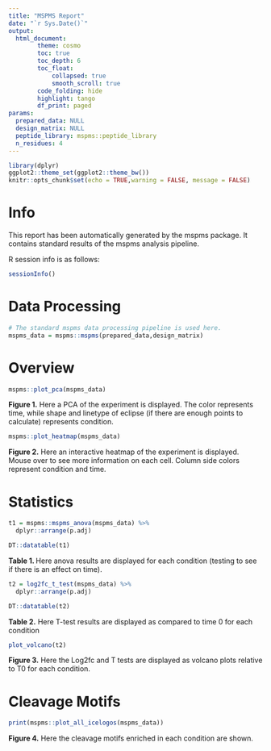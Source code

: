 ```yaml
---
title: "MSPMS Report"
date: "`r Sys.Date()`"
output:
  html_document:
        theme: cosmo
        toc: true
        toc_depth: 6
        toc_float:
            collapsed: true
            smooth_scroll: true
        code_folding: hide
        highlight: tango
        df_print: paged
params:
  prepared_data: NULL
  design_matrix: NULL
  peptide_library: mspms::peptide_library
  n_residues: 4
---
```


```r
library(dplyr)
ggplot2::theme_set(ggplot2::theme_bw())
knitr::opts_chunk$set(echo = TRUE,warning = FALSE, message = FALSE)
```

# Info

This report has been automatically generated by the mspms package. It contains standard results of the mspms analysis pipeline. 


R session info is as follows:  

```r
sessionInfo()
```
# Data Processing 

```r
# The standard mspms data processing pipeline is used here. 
mspms_data = mspms::mspms(prepared_data,design_matrix)
```


# Overview 
```r
mspms::plot_pca(mspms_data)
```

**Figure 1.** Here a PCA of the experiment is displayed. The color represents time, while shape and linetype of eclipse (if there are enough points to calculate) represents condition. 


```r
mspms::plot_heatmap(mspms_data)
```

**Figure 2.** Here an interactive heatmap of the experiment is displayed. Mouse over to see more information on each cell. Column side colors represent condition and time. 

# Statistics 

```r
t1 = mspms::mspms_anova(mspms_data) %>% 
  dplyr::arrange(p.adj)

DT::datatable(t1)
```

**Table 1. ** Here anova results are displayed for each condition (testing to see if there is an effect on time). 


```r
t2 = log2fc_t_test(mspms_data) %>% 
  dplyr::arrange(p.adj)

DT::datatable(t2)
```

**Table 2.** Here T-test results are displayed as compared to time 0 for each condition


```r
plot_volcano(t2)
```

**Figure 3.** Here the Log2fc and T tests are displayed as volcano plots relative to T0 for each condition. 

# Cleavage Motifs

```r
print(mspms::plot_all_icelogos(mspms_data))
```



**Figure 4.** Here the cleavage motifs enriched in each condition are shown.








